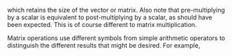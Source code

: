 which retains the size of the vector or matrix. Also note that
pre-multiplying by a scalar is equivalent to post-multiplying by a
scalar, as should have been expected. This is of course different to
matrix multiplication.

Matrix operations use different symbols from simple arithmetic operators
to distinguish the different results that might be desired. For example, 

